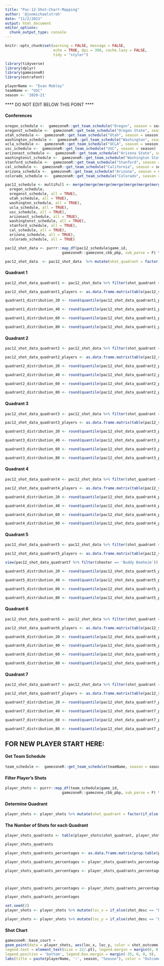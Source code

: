 ```yaml
---
title: "Pac-12-Shot-Chart-Mapping"
author: '@jonmichaelstroh'
date: "11/2/2021"
output: html_document
editor_options: 
  chunk_output_type: console
---
```


```r
knitr::opts_chunk$set(warning = FALSE, message = FALSE, 
                      echo = TRUE, dpi = 300, cache.lazy = FALSE,
                      tidy = "styler")
```

```r
library(tidyverse)
library(dplyr)
library(gamezoneR)
library(extrafont)
```

```r
playerName <- "Evan Mobley"
teamName <- "USC"
season <- '2020-21'
```

**** DO NOT EDIT BELOW THIS POINT ****

#### Conferences

```r
oregon_schedule <-  gamezoneR::get_team_schedule("Oregon", season = season)
oregonst_schedule <-  gamezoneR::get_team_schedule("Oregon State", season = season)
utah_schedule <-  gamezoneR::get_team_schedule("Utah", season = season)
washington_schedule <-  gamezoneR::get_team_schedule("Washington", season = season)
ucla_schedule <-  gamezoneR::get_team_schedule("UCLA", season = season)
usc_schedule <-  gamezoneR::get_team_schedule("USC", season = season)
arizonast_schedule <-  gamezoneR::get_team_schedule("Arizona State", season = season)
washingtonst_schedule <-  gamezoneR::get_team_schedule("Washington State", season = season)
stanford_schedule <-  gamezoneR::get_team_schedule("Stanford", season = season)
cal_schedule <-  gamezoneR::get_team_schedule("California", season = season)
arizona_schedule <-  gamezoneR::get_team_schedule("Arizona", season = season)
colorado_schedule <-  gamezoneR::get_team_schedule("Colorado", season = season)

pac12_schedule <- multiFull <- merge(merge(merge(merge(merge(merge(merge(merge(merge(merge(merge(
  oregon_schedule,
  oregonst_schedule, all = TRUE),
  utah_schedule, all = TRUE),
  washington_schedule, all = TRUE),
  ucla_schedule, all = TRUE),
  usc_schedule, all = TRUE),
  arizonast_schedule, all = TRUE),
  washingtonst_schedule, all = TRUE),
  stanford_schedule, all = TRUE),
  cal_schedule, all = TRUE),
  arizona_schedule, all = TRUE),
  colorado_schedule, all = TRUE)
```


```r
pac12_shot_data <- purrr::map_df(pac12_schedule$game_id, 
                          gamezoneR::gamezone_cbb_pbp, sub_parse = F) %>% filter(!is.na(loc_x))
```

```r
pac12_shot_data  <- pac12_shot_data  %>% mutate(shot_quadrant = factor(if_else(loc_x >= 21 & loc_x <= 25 & ((loc_y - 5.25)^2 + (25 - loc_x)^2 <= 16), "Q1", if_else(loc_x > 25 & loc_x <= 29 & ((loc_y - 5.25)^2 + (loc_x - 25)^2 <= 16), "Q1", if_else(loc_x >= 19 & loc_x <= 31 & loc_y <= 19, "Q2", if_else(loc_x <= 12.5 & three_pt == TRUE, "Q5", if_else(loc_x > 12.5 & loc_x < 37.5 & three_pt == TRUE, "Q6", if_else(loc_x >= 37.5 & three_pt == TRUE, "Q7", if_else(loc_x <= 25, "Q3", if_else(loc_x > 25, "Q4", "NA"))))))))))
```

#### Quadrant 1

```r
pac12_shot_data_quadrant1 <- pac12_shot_data %>% filter(shot_quadrant == "Q1")

pac12_shot_data_quadrant1_players <- as.data.frame.matrix(table(pac12_shot_data_quadrant1$shooter, pac12_shot_data_quadrant1$shot_outcome)) %>% filter(made + missed >= 15) %>% mutate(shooting_percent = (made/(made + missed)) * 100)
```

```r
quadrant1_distribution_20 <- round(quantile(pac12_shot_data_quadrant1_players$shooting_percent, c(.2)), digits = 3)

quadrant1_distribution_40 <- round(quantile(pac12_shot_data_quadrant1_players$shooting_percent, c(.4)), digits = 3)

quadrant1_distribution_60 <- round(quantile(pac12_shot_data_quadrant1_players$shooting_percent, c(.6)), digits = 3)

quadrant1_distribution_80 <- round(quantile(pac12_shot_data_quadrant1_players$shooting_percent, c(.8)), digits = 3)
```

#### Quadrant 2

```r
pac12_shot_data_quadrant2 <- pac12_shot_data %>% filter(shot_quadrant == "Q2")

pac12_shot_data_quadrant2_players <- as.data.frame.matrix(table(pac12_shot_data_quadrant2$shooter, pac12_shot_data_quadrant2$shot_outcome)) %>% filter(made + missed >= 5) %>% mutate(shooting_percent = (made/(made + missed)) * 100)
```

```r
quadrant2_distribution_20 <- round(quantile(pac12_shot_data_quadrant2_players$shooting_percent, c(.2)), digits = 3)

quadrant2_distribution_40 <- round(quantile(pac12_shot_data_quadrant2_players$shooting_percent, c(.4)), digits = 3)

quadrant2_distribution_60 <- round(quantile(pac12_shot_data_quadrant2_players$shooting_percent, c(.6)), digits = 3)

quadrant2_distribution_80 <- round(quantile(pac12_shot_data_quadrant2_players$shooting_percent, c(.8)), digits = 3)
```

#### Quadrant 3

```r
pac12_shot_data_quadrant3 <- pac12_shot_data %>% filter(shot_quadrant == "Q3")

pac12_shot_data_quadrant3_players <- as.data.frame.matrix(table(pac12_shot_data_quadrant3$shooter, pac12_shot_data_quadrant3$shot_outcome)) %>% filter(made + missed >= 5) %>% mutate(shooting_percent = (made/(made + missed)) * 100)
```

```r
quadrant3_distribution_20 <- round(quantile(pac12_shot_data_quadrant3_players$shooting_percent, c(.2)), digits = 3)

quadrant3_distribution_40 <- round(quantile(pac12_shot_data_quadrant3_players$shooting_percent, c(.4)), digits = 3)

quadrant3_distribution_60 <- round(quantile(pac12_shot_data_quadrant3_players$shooting_percent, c(.6)), digits = 3)

quadrant3_distribution_80 <- round(quantile(pac12_shot_data_quadrant3_players$shooting_percent, c(.8)), digits = 3)
```

#### Quadrant 4

```r
pac12_shot_data_quadrant4 <- pac12_shot_data %>% filter(shot_quadrant == "Q4")

pac12_shot_data_quadrant4_players <- as.data.frame.matrix(table(pac12_shot_data_quadrant4$shooter, pac12_shot_data_quadrant4$shot_outcome)) %>% filter(made + missed >= 5) %>% mutate(shooting_percent = (made/(made + missed)) * 100)
```

```r
quadrant4_distribution_20 <- round(quantile(pac12_shot_data_quadrant4_players$shooting_percent, c(.2)), digits = 3)

quadrant4_distribution_40 <- round(quantile(pac12_shot_data_quadrant4_players$shooting_percent, c(.4)), digits = 3)

quadrant4_distribution_60 <- round(quantile(pac12_shot_data_quadrant4_players$shooting_percent, c(.6)), digits = 3)

quadrant4_distribution_80 <- round(quantile(pac12_shot_data_quadrant4_players$shooting_percent, c(.8)), digits = 3)
```

#### Quadrant 5

```r
pac12_shot_data_quadrant5 <- pac12_shot_data %>% filter(shot_quadrant == "Q5")

pac12_shot_data_quadrant5_players <- as.data.frame.matrix(table(pac12_shot_data_quadrant5$shooter, pac12_shot_data_quadrant5$shot_outcome)) %>% filter(made + missed >= 5) %>% mutate(shooting_percent = (made/(made + missed)) * 100)

view(pac12_shot_data_quadrant7 %>% filter(shooter == 'Buddy Boeheim'))
```

```r
quadrant5_distribution_20 <- round(quantile(pac12_shot_data_quadrant5_players$shooting_percent, c(.2)), digits = 3)

quadrant5_distribution_40 <- round(quantile(pac12_shot_data_quadrant5_players$shooting_percent, c(.4)), digits = 3)

quadrant5_distribution_60 <- round(quantile(pac12_shot_data_quadrant5_players$shooting_percent, c(.6)), digits = 3)

quadrant5_distribution_80 <- round(quantile(pac12_shot_data_quadrant5_players$shooting_percent, c(.8)), digits = 3)
```

#### Quadrant 6

```r
pac12_shot_data_quadrant6 <- pac12_shot_data %>% filter(shot_quadrant == "Q6")

pac12_shot_data_quadrant6_players <- as.data.frame.matrix(table(pac12_shot_data_quadrant6$shooter, pac12_shot_data_quadrant6$shot_outcome)) %>% filter(made + missed >= 5) %>% mutate(shooting_percent = (made/(made + missed)) * 100)
```

```r
quadrant6_distribution_20 <- round(quantile(pac12_shot_data_quadrant6_players$shooting_percent, c(.2)), digits = 3)

quadrant6_distribution_40 <- round(quantile(pac12_shot_data_quadrant6_players$shooting_percent, c(.4)), digits = 3)

quadrant6_distribution_60 <- round(quantile(pac12_shot_data_quadrant6_players$shooting_percent, c(.6)), digits = 3)

quadrant6_distribution_80 <- round(quantile(pac12_shot_data_quadrant6_players$shooting_percent, c(.8)), digits = 3)
```

#### Quadrant 7

```r
pac12_shot_data_quadrant7 <- pac12_shot_data %>% filter(shot_quadrant == "Q7")

pac12_shot_data_quadrant7_players <- as.data.frame.matrix(table(pac12_shot_data_quadrant7$shooter, pac12_shot_data_quadrant7$shot_outcome)) %>% filter(made + missed >= 5) %>% mutate(shooting_percent = (made/(made + missed)) * 100)
```

```r
quadrant7_distribution_20 <- round(quantile(pac12_shot_data_quadrant7_players$shooting_percent, c(.2)), digits = 3)

quadrant7_distribution_40 <- round(quantile(pac12_shot_data_quadrant7_players$shooting_percent, c(.4)), digits = 3)

quadrant7_distribution_60 <- round(quantile(pac12_shot_data_quadrant7_players$shooting_percent, c(.6)), digits = 3)

quadrant7_distribution_80 <- round(quantile(pac12_shot_data_quadrant7_players$shooting_percent, c(.8)), digits = 3)
```

## FOR NEW PLAYER START HERE:

#### Get Team Schedule

```r
team_schedule <-  gamezoneR::get_team_schedule(teamName, season = season)
```

#### Filter Player's Shots

```r
player_shots <- purrr::map_df(team_schedule$game_id, 
                          gamezoneR::gamezone_cbb_pbp, sub_parse = F) %>% filter(shooter == playerName)
```

#### Determine Quadrant

```r
player_shots <- player_shots %>% mutate(shot_quadrant = factor(if_else(loc_x >= 21 & loc_x <= 25 & ((loc_y - 5.25)^2 + (25 - loc_x)^2 <= 16), "Q1", if_else(loc_x > 25 & loc_x <= 29 & ((loc_y - 5.25)^2 + (loc_x - 25)^2 <= 16), "Q1", if_else(loc_x >= 19 & loc_x <= 31 & loc_y <= 19, "Q2", if_else(loc_x <= 12.5 & three_pt == TRUE, "Q5", if_else(loc_x > 12.5 & loc_x < 37.5 & three_pt == TRUE, "Q6", if_else(loc_x >= 37.5 & three_pt == TRUE, "Q7", if_else(loc_x <= 25, "Q3", if_else(loc_x > 25, "Q4", "NA"))))))))))
```

#### The Number of Shots for each Quadrant

```r
player_shots_quadrants <- table(player_shots$shot_quadrant, player_shots$shot_outcome)

player_shots_quadrants
```

```r
player_shots_quadrants_percentages <- as.data.frame.matrix(prop.table(player_shots_quadrants, 1) * 100)

player_shots_quadrants_percentages <- player_shots_quadrants_percentages %>% mutate(Quadrant = 1:nrow(player_shots_quadrants_percentages))

player_shots_quadrants_percentages <- player_shots_quadrants_percentages %>% mutate(color = if_else(Quadrant == 1,if_else(made < quadrant1_distribution_20, "#1a1aff", if_else(made < quadrant1_distribution_40, "#0099ff", if_else(made < quadrant1_distribution_60, "#737373", if_else(made < quadrant1_distribution_80, "#ff8080", "#ff0000")))), if_else(Quadrant == 2,if_else(made < quadrant2_distribution_20, "#1a1aff", if_else(made < quadrant2_distribution_40, "#0099ff", if_else(made < quadrant2_distribution_60, "#737373", if_else(made < quadrant2_distribution_80, "#ff8080", "#ff0000")))), if_else(Quadrant == 3,if_else(made < quadrant3_distribution_20, "#1a1aff", if_else(made < quadrant3_distribution_40, "#0099ff", if_else(made < quadrant3_distribution_60, "#737373", if_else(made < quadrant3_distribution_80, "#ff8080", "#ff0000")))), if_else(Quadrant == 4,if_else(made < quadrant4_distribution_20, "#1a1aff", if_else(made < quadrant4_distribution_40, "#0099ff", if_else(made < quadrant4_distribution_60, "#737373", if_else(made < quadrant4_distribution_80, "#ff8080", "#ff0000")))), if_else(Quadrant == 5,if_else(made < quadrant5_distribution_20, "#1a1aff", if_else(made < quadrant5_distribution_40, "#0099ff", if_else(made < quadrant5_distribution_60, "#737373", if_else(made < quadrant5_distribution_80, "#ff8080", "#ff0000")))), if_else(Quadrant == 6,if_else(made < quadrant6_distribution_20, "#1a1aff", if_else(made < quadrant6_distribution_40, "#0099ff", if_else(made < quadrant6_distribution_60, "#737373", if_else(made < quadrant6_distribution_80, "#ff8080", "#ff0000")))), if_else(Quadrant == 7,if_else(made < quadrant7_distribution_20, "#1a1aff", if_else(made < quadrant7_distribution_40, "#0099ff", if_else(made < quadrant7_distribution_60, "#737373", if_else(made < quadrant7_distribution_80, "#ff8080", "#ff0000")))), "NA"))))))))



player_shots_quadrants_percentages <- player_shots_quadrants_percentages %>% mutate(made = round(made), digits = 0) %>% mutate(made = paste0(made,"%"))

player_shots_quadrants_percentages
```

```r
set.seed(2)
player_shots <- player_shots %>% mutate(loc_x = if_else(shot_desc == "Layup Shot" & play_id < 250, loc_x + runif(1, -2, 2), if_else(shot_desc == "Layup Shot" & play_id < 500, loc_x + runif(1, -2, 2), if_else(shot_desc == "Layup Shot" & play_id < 750, loc_x + runif(1, -2, 2), if_else(shot_desc == "Layup Shot", loc_x + runif(1, -2, 2), loc_x)))))

player_shots <- player_shots %>% mutate(loc_y = if_else(shot_desc == "Layup Shot" & play_id < 250, loc_y + runif(1, -1, 2), if_else(shot_desc == "Layup Shot" & play_id < 500, loc_y + runif(1, -1, 2), if_else(shot_desc == "Layup Shot" & play_id < 750, loc_y + runif(1, -1, 2), if_else(shot_desc == "Layup Shot", loc_y + runif(1, -1, 2), loc_y)))))
```

#### Shot Chart

```r
gamezoneR::base_court +
geom_point(data = player_shots, aes(loc_x, loc_y, color = shot_outcome), alpha = 0.6) + scale_color_manual(breaks = c("made", "missed"), values=c('#990000', "black")) + geom_text(data = player_shots_quadrants_percentages, x = 22.8, y = 5.2, fontface = "bold", color = player_shots_quadrants_percentages$color, size = 3, aes(label = ifelse(Quadrant == 1, as.character(made),""))) + geom_text(data = player_shots_quadrants_percentages, x = 29, y = 18, fontface = "bold", color = player_shots_quadrants_percentages$color, size = 3, aes(label = ifelse(Quadrant == 2, as.character(made),""))) + geom_text(data = player_shots_quadrants_percentages, x = 15, y = 12, fontface = "bold", color = player_shots_quadrants_percentages$color, size = 3, aes(label = ifelse(Quadrant == 3, as.character(made),""))) + geom_text(data = player_shots_quadrants_percentages, x = 35, y = 10, fontface = "bold", color = player_shots_quadrants_percentages$color, size = 3, aes(label = ifelse(Quadrant == 4, as.character(made),""))) + geom_text(data = player_shots_quadrants_percentages, x = 8, y = 24, fontface = "bold", color = player_shots_quadrants_percentages$color, size = 3, aes(label = ifelse(Quadrant == 5, as.character(made),""))) + geom_text(data = player_shots_quadrants_percentages, x = 28, y = 31, fontface = "bold", color = player_shots_quadrants_percentages$color, size = 3, aes(label = ifelse(Quadrant == 6, as.character(made),"")))  + geom_text(data = player_shots_quadrants_percentages, x = 43, y = 24, fontface = "bold", color = player_shots_quadrants_percentages$color, size = 3, aes(label = ifelse(Quadrant == 7, as.character(made),""))) + theme(plot.background = element_rect(fill = '#FFC72C'), text=element_text(size=16,  family="Myanmar Text"), legend.spacing.x = grid::unit(0, 'cm'),  plot.title = element_text(face = "bold", hjust = 0.5, size = 25/.pt, margin = margin(0, 0, 5, 0)), legend.title = element_text(size = 20/.pt, face = "bold"), 
legend.text = element_text(size = 22/.pt), legend.margin = margin(0, 0, 0, 0),
legend.position = 'bottom', legend.box.margin = margin(-35, 0, 0, 0),  plot.margin = margin(5, 0, 5, 0)) + 
labs(title = paste(playerName, ':', season, "Season"), color = "Outcome", caption = "Creator: @statsquid | Data: @gamezoneR")
```